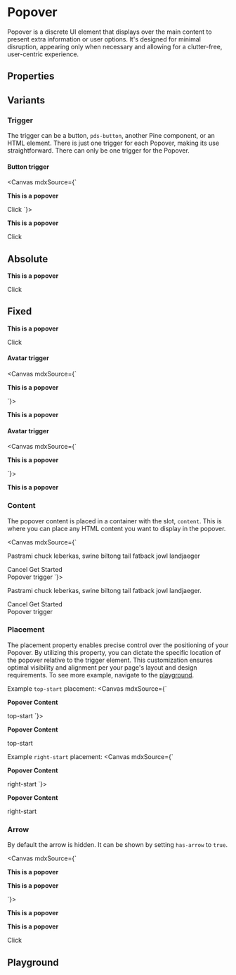 

<Meta of={stories}
/>

# Popover

Popover is a discrete UI element that displays over the main content to present extra information or user options. It's designed for minimal disruption, appearing only when necessary and allowing for a clutter-free, user-centric experience.

## Properties

<ArgTypes of={stories} />

## Variants

### Trigger
The trigger can be a button, `pds-button`, another Pine component, or an HTML element. There is just one trigger for each Popover, making its use straightforward.
There can only be one trigger for the Popover.

#### Button trigger

<Canvas mdxSource={`
<pds-popover placement="bottom-right" hoisted="true" html-content="true">
  <div slot="content">
    <p><strong>This is a popover</strong></p>
  </div>
  <pds-button variant="secondary">Click</pds-button>
</pds-popover>
`}>
  <pds-popover placement="bottom-start" hoisted="true" html-content="true">
    <div slot="content">
      <p><strong>This is a popover</strong></p>
    </div>
    <pds-button variant="secondary">Click</pds-button>
  </pds-popover>
</Canvas>

## Absolute
<pds-popover placement="bottom-start" html-content="true">
  <div slot="content">
    <p><strong>This is a popover</strong></p>
  </div>
  <pds-button variant="secondary">Click</pds-button>
</pds-popover>

## Fixed
<div>
<pds-popover placement="bottom-start" hoisted="true" html-content="true">
  <div slot="content">
    <p><strong>This is a popover</strong></p>
  </div>
  <pds-button variant="secondary">Click</pds-button>
</pds-popover>
</div>

#### Avatar trigger
<Canvas mdxSource={`
<pds-popover placement="bottom-start" html-content="true">
  <div slot="content">
    <p><strong>This is a popover</strong></p>
  </div>
  <pds-avatar dropdown="true"></pds-avatar>
</pds-popover>
`}>
  <pds-popover has-arrow="true" placement="bottom-start" html-content="true">
    <div slot="content">
      <p><strong>This is a popover</strong></p>
    </div>
    <pds-avatar dropdown="true"></pds-avatar>
  </pds-popover>
</Canvas>

#### Avatar trigger
<Canvas mdxSource={`
<pds-popover placement="bottom-start" html-content="true">
  <div slot="content">
    <p><strong>This is a popover</strong></p>
  </div>
  <pds-avatar dropdown="true"></pds-avatar>
</pds-popover>
`}>
  <div style={{ height: '125px' }}>
    <pds-popover has-arrow="true" placement="bottom-start" html-content="true">
      <div slot="content">
        <p><strong>This is a popover</strong></p>
      </div>
      <pds-avatar dropdown="true"></pds-avatar>
    </pds-popover>
  </div>
</Canvas>

### Content
The popover content is placed in a container with the slot, `content`. This is where you can place any HTML content you want to display in the popover.

<Canvas mdxSource={`
<pds-popover placement="bottom-start">
  <div slot="content">
    <p>Pastrami chuck leberkas, swine biltong tail fatback jowl landjaeger</p>
    <div>
      <pds-button variant="secondary">Cancel</pds-button>
      <pds-button>Get Started</pds-button>
    </div>
  </div>
  <pds-button variant="secondary">Popover trigger</pds-button>
</pds-popover>
`}>
  <pds-popover placement="bottom-start">
    <div slot="content">
      <p>Pastrami chuck leberkas, swine biltong tail fatback jowl landjaeger.</p>
      <div>
        <pds-button variant="secondary">Cancel</pds-button>
        <pds-button>Get Started</pds-button>
      </div>
    </div>
    <pds-button variant="secondary">Popover trigger</pds-button>
  </pds-popover>
</Canvas>

### Placement
The placement property enables precise control over the positioning of your Popover. By utilizing this
property, you can dictate the specific location of the popover relative to the trigger element. This
customization ensures optimal visibility and alignment per your page's layout and design requirements.
To see more example, navigate to the [playground](#playground).

Example `top-start` placement:
<Canvas mdxSource={`
<pds-popover has-arrow="true" placement="top-start">
  <div slot="content">
    <p><strong>Popover Content</strong></p>
  </div>
  <pds-button variant="secondary">top-start</pds-button>
</pds-popover>
`}>
  <pds-popover has-arrow="true" placement="top-start">
    <div slot="content">
      <p><strong>Popover Content</strong></p>
    </div>
    <pds-button variant="secondary">top-start</pds-button>
  </pds-popover>
</Canvas>

Example `right-start` placement:
<Canvas mdxSource={`
<pds-popover has-arrow="true" placement="right-start">
  <div slot="content">
    <p><strong>Popover Content</strong></p>
  </div>
  <pds-button variant="secondary">right-start</pds-button>
</pds-popover>
`}>
  <pds-popover has-arrow="true" placement="right-start">
    <div slot="content">
      <p><strong>Popover Content</strong></p>
    </div>
    <pds-button variant="secondary">right-start</pds-button>
  </pds-popover>
</Canvas>



### Arrow
By default the arrow is hidden. It can be shown by setting `has-arrow` to `true`.

<Canvas mdxSource={`
<pds-popover has-arrow="true" placement="bottom-start">
  <div slot="content">
    <p><strong>This is a popover</strong></p>
    <p><strong>This is a popover</strong></p>
  </div>
  <pds-avatar dropdown="true"></pds-avatar>
</pds-popover>
`}>
  <pds-popover has-arrow="true" placement="bottom-start">
    <div slot="content">
      <p><strong>This is a popover</strong></p>
      <p><strong>This is a popover</strong></p>
    </div>
    <pds-button variant="secondary">Click</pds-button>
  </pds-popover>
</Canvas>

## Playground

<Canvas of={stories.Default} />

<Controls of={stories.Default} />
